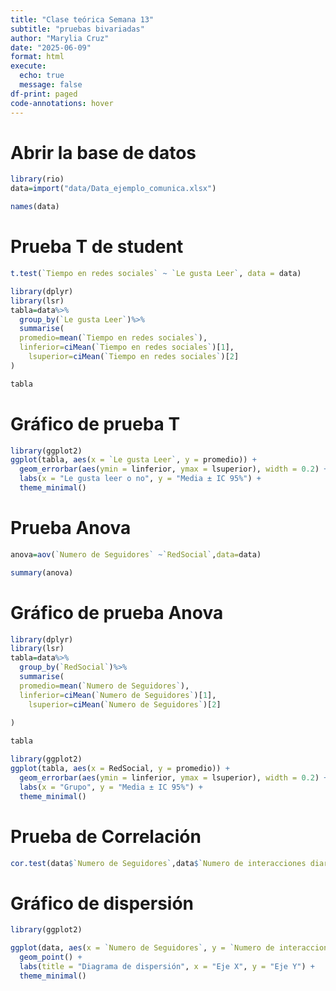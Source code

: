 ```yaml
---
title: "Clase teórica Semana 13"
subtitle: "pruebas bivariadas"
author: "Marylia Cruz"
date: "2025-06-09"
format: html
execute: 
  echo: true
  message: false
df-print: paged
code-annotations: hover
---
```


# Abrir la base de datos

```r
library(rio)
data=import("data/Data_ejemplo_comunica.xlsx")
```

```r
names(data)
```

# Prueba T de student

```r
t.test(`Tiempo en redes sociales` ~ `Le gusta Leer`, data = data)
```


```r
library(dplyr)
library(lsr)
tabla=data%>%
  group_by(`Le gusta Leer`)%>%
  summarise(
  promedio=mean(`Tiempo en redes sociales`),
  linferior=ciMean(`Tiempo en redes sociales`)[1],
    lsuperior=ciMean(`Tiempo en redes sociales`)[2]
)

tabla
```
# Gráfico de prueba T

```r
library(ggplot2)
ggplot(tabla, aes(x = `Le gusta Leer`, y = promedio)) +
  geom_errorbar(aes(ymin = linferior, ymax = lsuperior), width = 0.2) +
  labs(x = "Le gusta leer o no", y = "Media ± IC 95%") +
  theme_minimal()
```

# Prueba Anova 

```r
anova=aov(`Numero de Seguidores` ~`RedSocial`,data=data)

summary(anova)
```


# Gráfico de prueba Anova

```r
library(dplyr)
library(lsr)
tabla=data%>%
  group_by(`RedSocial`)%>%
  summarise(
  promedio=mean(`Numero de Seguidores`),
  linferior=ciMean(`Numero de Seguidores`)[1],
    lsuperior=ciMean(`Numero de Seguidores`)[2]
  
)

tabla
```

```r
library(ggplot2)
ggplot(tabla, aes(x = RedSocial, y = promedio)) +
  geom_errorbar(aes(ymin = linferior, ymax = lsuperior), width = 0.2) +
  labs(x = "Grupo", y = "Media ± IC 95%") +
  theme_minimal()
```


# Prueba de Correlación

```r
cor.test(data$`Numero de Seguidores`,data$`Numero de interacciones diarias`)
```

# Gráfico de dispersión

```r
library(ggplot2)

ggplot(data, aes(x = `Numero de Seguidores`, y = `Numero de interacciones diarias`)) +
  geom_point() +
  labs(title = "Diagrama de dispersión", x = "Eje X", y = "Eje Y") +
  theme_minimal()
```



